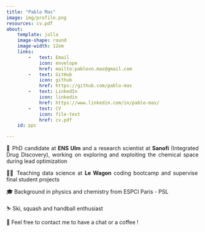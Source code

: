 ```yaml
---
title: "Pablo Mas"
image: img/profile.png
resources: cv.pdf
about:
    template: jolla
    image-shape: round
    image-width: 12em
    links:
        -   text: Email
            icon: envelope
            href: mailto:pablovn.mas@gmail.com
        -   text: GitHub
            icon: github
            href: https://github.com/pablo-mas
        -   text: LinkedIn
            icon: linkedin
            href: https://www.linkedin.com/in/pablo-mas/
        -   text: CV
            icon: file-text
            href: cv.pdf
    id: ppc

---
```


<div style="text-align: justify">


🧪 PhD candidate at **ENS Ulm** and a research scientist at **Sanofi** (Integrated Drug Discovery), working on exploring and exploiting the chemical space during lead optimization

🧑‍🏫 Teaching data science at **Le Wagon** coding bootcamp and supervise final student projects

🎓  Background in physics and chemistry from ESPCI Paris - PSL

⛷️ Ski, squash and handball enthusiast

📧 Feel free to contact me to have a chat or a coffee !

</div>



<br>
<!-- **🏗️ This website is still under construction 🏗️** -->

